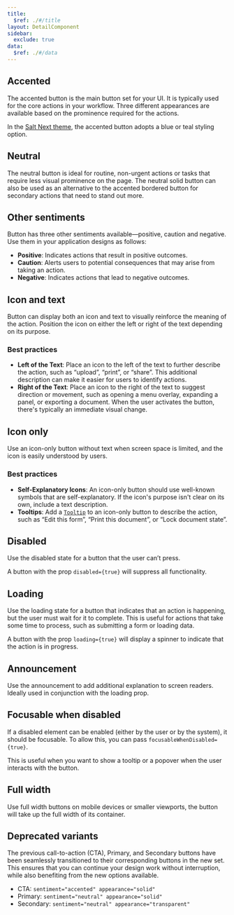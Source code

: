 ```yaml
---
title:
  $ref: ./#/title
layout: DetailComponent
sidebar:
  exclude: true
data:
  $ref: ./#/data
---
```


<LivePreviewControls>
  
<LivePreview componentName="button" exampleName="Accented">

## Accented

The accented button is the main button set for your UI. It is typically used for the core actions in your workflow. Three different appearances are available based on the prominence required for the actions.

In the [Salt Next theme](../../themes/index), the accented button adopts a blue or teal styling option.

</LivePreview>
  
<LivePreview componentName="button" exampleName="Neutral">

## Neutral

The neutral button is ideal for routine, non-urgent actions or tasks that require less visual prominence on the page. The neutral solid button can also be used as an alternative to the accented bordered button for secondary actions that need to stand out more.

</LivePreview>

<LivePreview componentName="button" exampleName="Sentiment">

## Other sentiments

Button has three other sentiments available—positive, caution and negative. Use them in your application designs as follows:

- **Positive**: Indicates actions that result in positive outcomes.
- **Caution**: Alerts users to potential consequences that may arise from taking an action.
- **Negative**: Indicates actions that lead to negative outcomes.

</LivePreview>
  
<LivePreview componentName="button" exampleName="IconAndText">

## Icon and text

Button can display both an icon and text to visually reinforce the meaning of the action. Position the icon on either the left or right of the text depending on its purpose.

### Best practices

- **Left of the Text**: Place an icon to the left of the text to further describe the action, such as “upload”, “print”, or “share”. This additional description can make it easier for users to identify actions.
- **Right of the Text**: Place an icon to the right of the text to suggest direction or movement, such as opening a menu overlay, expanding a panel, or exporting a document. When the user activates the button, there's typically an immediate visual change.

</LivePreview>

<LivePreview componentName="button" exampleName="IconOnly">

## Icon only

Use an icon-only button without text when screen space is limited, and the icon is easily understood by users.

### Best practices

- **Self-Explanatory Icons**: An icon-only button should use well-known symbols that are self-explanatory. If the icon's purpose isn't clear on its own, include a text description.
- **Tooltips**: Add a [`Tooltip`](../tooltip) to an icon-only button to describe the action, such as “Edit this form”, “Print this document”, or “Lock document state”.

</LivePreview>

<LivePreview componentName="button" exampleName="Disabled" >

## Disabled

Use the disabled state for a button that the user can’t press.

A button with the prop `disabled={true}` will suppress all functionality.

</LivePreview>

<LivePreview componentName="button" exampleName="Loading" >

## Loading

Use the loading state for a button that indicates that an action is happening, but the user must wait for it to complete. This is useful for actions that take some time to process, such as submitting a form or loading data.

A button with the prop `loading={true}` will display a spinner to indicate that the action is in progress.

</LivePreview>

<LivePreview componentName="button" exampleName="Announcement" >

## Announcement

Use the announcement to add additional explanation to screen readers. Ideally used in conjunction with the loading prop.

</LivePreview>

<LivePreview componentName="button" exampleName="FocusableWhenDisabled" >

## Focusable when disabled

If a disabled element can be enabled (either by the user or by the system), it should be focusable. To allow this, you can pass `focusableWhenDisabled={true}`.

This is useful when you want to show a tooltip or a popover when the user interacts with the button.

</LivePreview>

<LivePreview componentName="button" exampleName="FullWidth" >

## Full width

Use full width buttons on mobile devices or smaller viewports, the button will take up the full width of its container.

</LivePreview>
  
<LivePreview componentName="button" exampleName="Deprecated">

## Deprecated variants

The previous call-to-action (CTA), Primary, and Secondary buttons have been seamlessly transitioned to their corresponding buttons in the new set. This ensures that you can continue your design work without interruption, while also benefiting from the new options available.

- CTA: `sentiment="accented" appearance="solid"`
- Primary: `sentiment="neutral" appearance="solid"`
- Secondary: `sentiment="neutral" appearance="transparent"`

</LivePreview>

</LivePreviewControls>
